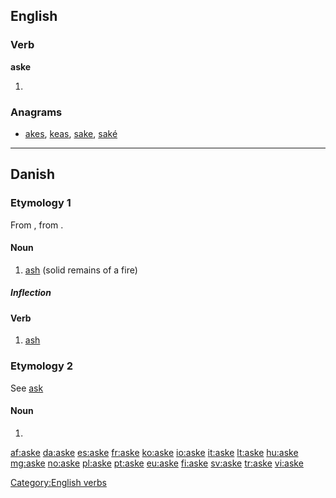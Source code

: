 ==English==

===Verb===
'''aske'''

# {{obsolete spelling of|ask}}

===Anagrams===
* [[akes#English|akes]], [[keas#English|keas]], [[sake#English|sake]], [[saké#English|saké]]

[[Category:English verbs]]

----

==Danish==

===Etymology 1===
From {{etyl|non|da}} {{term|aska|||lang=non}}, from {{proto|Germanic|askōn|lang=da}}.

====Noun====
{{da-noun|n|r}}

# [[ash]] (solid remains of a fire)

=====Inflection=====
{{da-noun-infl|n|r}}

====Verb====
{{da-verb|ask|aske|asker|askede|har|asket}}

# [[ash]]

===Etymology 2===
See [[ask#Danish|ask]]

====Noun====
{{head|da|noun form|g=c}}

# {{form of|plural indefinite|ask|lang=da}}

[[af:aske]]
[[da:aske]]
[[es:aske]]
[[fr:aske]]
[[ko:aske]]
[[io:aske]]
[[it:aske]]
[[lt:aske]]
[[hu:aske]]
[[mg:aske]]
[[no:aske]]
[[pl:aske]]
[[pt:aske]]
[[eu:aske]]
[[fi:aske]]
[[sv:aske]]
[[tr:aske]]
[[vi:aske]]